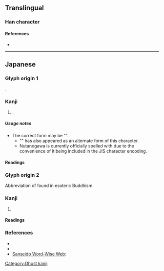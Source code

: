 {{character info}}
==Translingual==

===Han character===
{{Han char|rn=85|rad=水|as=03|sn=6|four=|canj=EG,XXEG|ids=⿰氵土}}

====References====
* {{Han ref|kx=0607.051|hdz=31551.031|uh=6C62|ud=27746}}

----

==Japanese==

===Glyph origin 1===
{{Han simp|泏|f=出|t=土}}.

===Kanji===
{{ja-kanji|grade=|rs=水03}}

# {{n-g|Only used in the placename {{m|ja|汢の川}}, {{m|ja|汢川|tr=Nutanogawa}}}}.

=====Usage notes=====
* The correct form may be "{{lang|ja|⿰冫土}}".
** "{{lang|ja|⿰冫𡈽}}" has also appeared as an alternate form of this character.
** Nutanogawa is currently officially spelled with {{lang|ja|汢}} due to the convenience of it being included in the JIS character encoding.

====Readings====
{{ja-readings
|on=
|kun=[[ぬた]] (nuta), [[ぬる]] (nuru)
}}

===Glyph origin 2===
Abbreviation of {{m|ja|浄土|tr=jōdo||the Pure Land}} found in esoteric Buddhism.

===Kanji===
{{ja-kanji|grade=|rs=水03}}

# {{lb|ja|rare|obsolete}} {{abbreviation of|ja|浄土|tr=jōdo||the Pure Land}}

====Readings====
{{ja-readings
|on=
|kun=[[じょうど]] (jōdo)
}}
{{attention|ja|presumably}}

===References===
* {{R:Wasei Kanji 2014|1192}}
* {{R:Koseki Moji|193850}}
* [http://dictionary.sanseido-publ.co.jp/wp/2012/03/09/%E6%BC%A2%E5%AD%97%E3%81%AE%E7%8F%BE%E5%9C%A8%E3%80%8C%E6%B1%A2%E3%80%8D%E3%81%AB%E6%AD%B4%E5%8F%B2%E3%81%82%E3%82%8A/ Sanseido Word-Wise Web]: {{lang|ja|漢字の現在 第166回 「汢」に歴史あり}}

[[Category:Ghost kanji]]